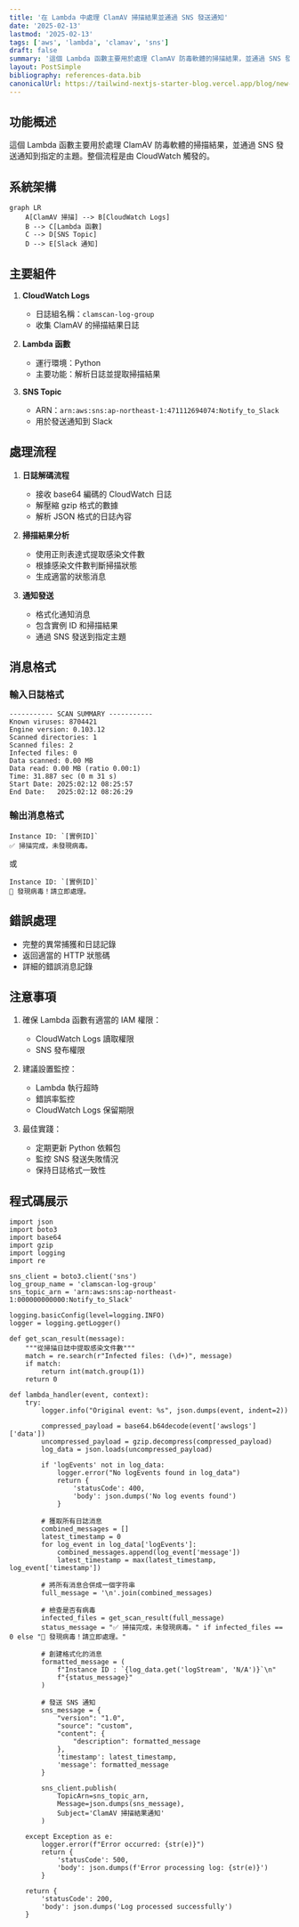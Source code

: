 ```yaml
---
title: '在 Lambda 中處理 ClamAV 掃描結果並通過 SNS 發送通知'
date: '2025-02-13'
lastmod: '2025-02-13'
tags: ['aws', 'lambda', 'clamav', 'sns']
draft: false
summary: '這個 Lambda 函數主要用於處理 ClamAV 防毒軟體的掃描結果，並通過 SNS 發送通知到指定的主題。整個流程是由 CloudWatch 觸發的。'
layout: PostSimple
bibliography: references-data.bib
canonicalUrl: https://tailwind-nextjs-starter-blog.vercel.app/blog/new-features-in-v1/
---
```


## 功能概述

這個 Lambda 函數主要用於處理 ClamAV 防毒軟體的掃描結果，並通過 SNS 發送通知到指定的主題。整個流程是由 CloudWatch 觸發的。

## 系統架構

```mermaid
graph LR
    A[ClamAV 掃描] --> B[CloudWatch Logs]
    B --> C[Lambda 函數]
    C --> D[SNS Topic]
    D --> E[Slack 通知]
```

## 主要組件

1. **CloudWatch Logs**

   - 日誌組名稱：`clamscan-log-group`
   - 收集 ClamAV 的掃描結果日誌

2. **Lambda 函數**

   - 運行環境：Python
   - 主要功能：解析日誌並提取掃描結果

3. **SNS Topic**
   - ARN：`arn:aws:sns:ap-northeast-1:471112694074:Notify_to_Slack`
   - 用於發送通知到 Slack

## 處理流程

1. **日誌解碼流程**

   - 接收 base64 編碼的 CloudWatch 日誌
   - 解壓縮 gzip 格式的數據
   - 解析 JSON 格式的日誌內容

2. **掃描結果分析**

   - 使用正則表達式提取感染文件數
   - 根據感染文件數判斷掃描狀態
   - 生成適當的狀態消息

3. **通知發送**
   - 格式化通知消息
   - 包含實例 ID 和掃描結果
   - 通過 SNS 發送到指定主題

## 消息格式

### 輸入日誌格式

```
----------- SCAN SUMMARY -----------
Known viruses: 8704421
Engine version: 0.103.12
Scanned directories: 1
Scanned files: 2
Infected files: 0
Data scanned: 0.00 MB
Data read: 0.00 MB (ratio 0.00:1)
Time: 31.887 sec (0 m 31 s)
Start Date: 2025:02:12 08:25:57
End Date:   2025:02:12 08:26:29
```

### 輸出消息格式

```
Instance ID: `[實例ID]`
✅ 掃描完成，未發現病毒。
```

或

```
Instance ID: `[實例ID]`
🦠 發現病毒！請立即處理。
```

## 錯誤處理

- 完整的異常捕獲和日誌記錄
- 返回適當的 HTTP 狀態碼
- 詳細的錯誤消息記錄

## 注意事項

1. 確保 Lambda 函數有適當的 IAM 權限：

   - CloudWatch Logs 讀取權限
   - SNS 發布權限

2. 建議設置監控：

   - Lambda 執行超時
   - 錯誤率監控
   - CloudWatch Logs 保留期限

3. 最佳實踐：
   - 定期更新 Python 依賴包
   - 監控 SNS 發送失敗情況
   - 保持日誌格式一致性

## 程式碼展示

```python=
import json
import boto3
import base64
import gzip
import logging
import re

sns_client = boto3.client('sns')
log_group_name = 'clamscan-log-group'
sns_topic_arn = 'arn:aws:sns:ap-northeast-1:000000000000:Notify_to_Slack'

logging.basicConfig(level=logging.INFO)
logger = logging.getLogger()

def get_scan_result(message):
    """從掃描日誌中提取感染文件數"""
    match = re.search(r"Infected files: (\d+)", message)
    if match:
        return int(match.group(1))
    return 0

def lambda_handler(event, context):
    try:
        logger.info("Original event: %s", json.dumps(event, indent=2))

        compressed_payload = base64.b64decode(event['awslogs']['data'])
        uncompressed_payload = gzip.decompress(compressed_payload)
        log_data = json.loads(uncompressed_payload)

        if 'logEvents' not in log_data:
            logger.error("No logEvents found in log_data")
            return {
                'statusCode': 400,
                'body': json.dumps('No log events found')
            }

        # 獲取所有日誌消息
        combined_messages = []
        latest_timestamp = 0
        for log_event in log_data['logEvents']:
            combined_messages.append(log_event['message'])
            latest_timestamp = max(latest_timestamp, log_event['timestamp'])

        # 將所有消息合併成一個字符串
        full_message = '\n'.join(combined_messages)

        # 檢查是否有病毒
        infected_files = get_scan_result(full_message)
        status_message = "✅ 掃描完成，未發現病毒。" if infected_files == 0 else "🦠 發現病毒！請立即處理。"

        # 創建格式化的消息
        formatted_message = (
            f"Instance ID : `{log_data.get('logStream', 'N/A')}`\n"
            f"{status_message}"
        )

        # 發送 SNS 通知
        sns_message = {
            "version": "1.0",
            "source": "custom",
            "content": {
                "description": formatted_message
            },
            'timestamp': latest_timestamp,
            'message': formatted_message
        }

        sns_client.publish(
            TopicArn=sns_topic_arn,
            Message=json.dumps(sns_message),
            Subject='ClamAV 掃描結果通知'
        )

    except Exception as e:
        logger.error(f"Error occurred: {str(e)}")
        return {
            'statusCode': 500,
            'body': json.dumps(f'Error processing log: {str(e)}')
        }

    return {
        'statusCode': 200,
        'body': json.dumps('Log processed successfully')
    }
```
